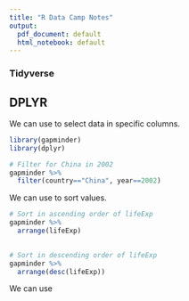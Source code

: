 ```yaml
---
title: "R Data Camp Notes"
output:
  pdf_document: default
  html_notebook: default
---
```


### Tidyverse 

## DPLYR 

We can use \textbf{filter()} to select data in specific columns. 

```r
library(gapminder)
library(dplyr)

# Filter for China in 2002
gapminder %>%
  filter(country=="China", year==2002)
```


We can use \textbf{arrange()} to sort values. 
```r

# Sort in ascending order of lifeExp
gapminder %>%
  arrange(lifeExp)

  
# Sort in descending order of lifeExp
gapminder %>%
  arrange(desc(lifeExp))

```

We can use \textbf{mutate()}
